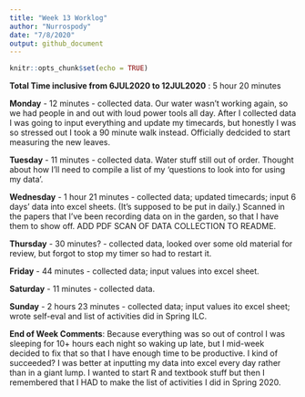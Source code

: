 ```yaml
---
title: "Week 13 Worklog"
author: "Nurrospody"
date: "7/8/2020"
output: github_document
---
```


```r
knitr::opts_chunk$set(echo = TRUE)
```

**Total Time inclusive from 6JUL2020 to 12JUL2020** : 5 hour 20 minutes

**Monday** - 12 minutes - collected data.  Our water wasn't working again, so we had people in and out with loud power tools all day.  After I collected data I was going to input everything and update my timecards, but honestly I was so stressed out I took a 90 minute walk instead.  Officially dedcided to start measuring the new leaves.

**Tuesday** - 11 minutes - collected data.  Water stuff still out of order.  Thought about how I'll need to compile a list of my 'questions to look into for using my data'.

**Wednesday** - 1 hour 21 minutes - collected data; updated timecards; input 6 days' data into excel sheets.  (It's supposed to be put in daily.)  Scanned in the papers that I've been recording data on in the garden, so that I have them to show off.  ADD PDF SCAN OF DATA COLLECTION TO README.

**Thursday** - 30 minutes? - collected data, looked over some old material for review, but forgot to stop my timer so had to restart it.

**Friday** - 44 minutes - collected data; input values into excel sheet.

**Saturday** - 11 minutes - collected data.

**Sunday** - 2 hours 23 minutes - collected data; input values ito excel sheet; wrote self-eval and list of activities did in Spring ILC.

**End of Week Comments**: Because everything was so out of control I was sleeping for 10+ hours each night so waking up late, but I mid-week decided to fix that so that I have enough time to be productive.  I kind of succeeded?  I was better at inputting my data into excel every day rather than in a giant lump.  I wanted to start R and textbook stuff but then I remembered that I HAD to make the list of activities I did in Spring 2020.


 
